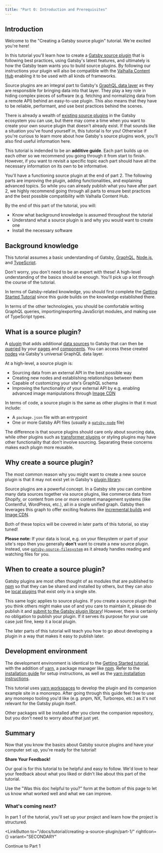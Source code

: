 ```yaml
---
title: "Part 0: Introduction and Prerequisites"
---
```



## Introduction

Welcome to the "Creating a Gatsby source plugin" tutorial. We're excited you're here!

In this tutorial you'll learn how to create a [Gatsby source plugin](/docs/glossary/#source-plugin) that is following best practices, using Gatsby's latest features, and ultimately is how the Gatsby team wants you to build source plugins. By following our instructions your plugin will also be compatible with the [Valhalla Content Hub](/products/valhalla-content-hub/) enabling it to be used with all kinds of frameworks.

Source plugins are an integral part to Gatsby's [GraphQL data layer](/docs/reference/graphql-data-layer/) as they are responsible for bringing data into that layer. They play a key role in hiding complex pieces of software (e.g. fetching and normalizing data from a remote API) behind an easy-to-use plugin. This also means that they have to be reliable, performant, and use best practices behind the scenes.

There is already a wealth of [existing source plugins](/plugins?=gatsby-source) in the Gatsby ecosystem you can use, but there may come a time when you want to create your own source plugin that doesn't already exist. If that sounds like a situation you've found yourself in, this tutorial is for you! Otherwise if you're curious to learn more about how Gatsby's source plugins work, you'll also find useful information here.

<Announcement>

This tutorial is indended to be an **additive guide**. Each part builds up on each other so we recommend you going through it from start to finish. However, if you want to revisit a specific topic each part should have all the necessary information on its own to be informative.

You'll have a functioning source plugin at the end of part 2. The following parts are improving the plugin, adding functionalities, and explaining advanced topics. So while you can already publish what you have after part 2, we highly recommend going through all parts to ensure best practices and the best possible compatibility with Valhalla Content Hub.

</Announcement>

By the end of this part of the tutorial, you will:

- Know what background knowledge is assumed throughout the tutorial
- Understand what a source plugin is and why you would want to create one
- Install the necessary software

## Background knowledge

This tutorial assumes a basic understanding of Gatsby, [GraphQL](https://graphql.org/), [Node.js](https://nodejs.org/en/), and [TypeScript](https://www.typescriptlang.org/).

<Announcement>

Don't worry, you don't need to be an expert with these! A high-level understanding of the basics should be enough. You'll pick up a lot through the course of the tutorial.

</Announcement>

In terms of Gatsby-related knowledge, you should first complete the [Getting Started Tutorial](/docs/tutorial/getting-started/) since this guide builds on the knowledge established there.

In terms of the other technologies, you should be comfortable writing GraphQL queries, importing/exporting JavaScript modules, and making use of TypeScript types.

## What is a source plugin?

A [plugin](/docs/glossary/#plugin) that adds additional [data sources](/docs/glossary/#data-source) to Gatsby that can then be [queried](/docs/glossary/#query) by your [pages](/docs/glossary/#page) and [components](/docs/glossary/#component). You can access these created [nodes](/docs/glossary/#node) via Gatsby's universal GraphQL data layer.

At a high-level, a source plugin is:

- Sourcing data from an external API in the best possible way
- Creating new nodes and establishing relationships between them
- Capable of customizing your site's GraphQL schema
- Improving the functionality of your external API by e.g. enabling advanced image manipulations through [Image CDN](/docs/how-to/images-and-media/using-gatsby-plugin-image/#gatsby-cloud-image-cdn)

In terms of code, a source plugin is the same as other plugins in that it must include:

- A `package.json` file with an entrypoint
- One or more Gatsby API files (usually a [`gatsby-node`](/docs/reference/config-files/gatsby-node/) file)

The difference is that source plugins should care only about sourcing data, while other plugins such as [transformer plugins](/docs/how-to/plugins-and-themes/creating-a-transformer-plugin/) or styling plugins may have other functionality that don't involve sourcing. Separating these concerns makes each plugin more reusable.

## Why create a source plugin?

The most common reason why you might want to create a new source plugin is that it may not exist yet in Gatsby's [plugin library](/plugins/?=gatsby-source).

Source plugins are a powerful concept. In a Gatsby site you can combine many data sources together via source plugins, like commerce data from Shopify, or content from one or more content management systems (like Contentful, WordPress, etc.), all in a single unified graph. Gatsby then leverages this graph to offer exciting features like [incremental builds](/blog/2020-04-22-announcing-incremental-builds/) and [Image CDN](/docs/how-to/images-and-media/using-gatsby-plugin-image/#gatsby-cloud-image-cdn).

Both of these topics will be covered in later parts of this tutorial, so stay tuned!

<Announcement>

**Please note:** If your data is local, e.g. on your filesystem or part of your site's repo then you generally **don't** want to create a new source plugin. Instead, use [`gatsby-source-filesystem`](/plugins/gatsby-source-filesystem/) as it already handles reading and watching files for you.

</Announcement>

## When to create a source plugin?

Gatsby plugins are most often thought of as modules that are published to [npm](https://www.npmjs.com/) so that they can be shared and installed by others, but they can also be [local plugins](/docs/creating-a-local-plugin/) that exist only in a single site.

This same logic applies to source plugins. If you create a source plugin that you think others might make use of and you care to maintain it, please do publish it and [submit to the Gatsby plugin library](/docs/how-to/plugins-and-themes/submit-to-plugin-library/)! However, there is certainly no obligation to publish your plugin. If it serves its purpose for your use case just fine, keep it a local plugin.

The later parts of this tutorial will teach you how to go about developing a plugin in a way that makes it easy to publish later.

## Development environment

The development environment is identical to the [Getting Started tutorial](/docs/tutorial/getting-started/), with the addition of [yarn](https://yarnpkg.com/), a package manager like [npm](https://npmjs.com). Refer to the [installation guide](/docs/tutorial/getting-started/part-0/#installation-guide) for setup instructions, as well as the [yarn installation instructions](https://yarnpkg.com/getting-started/install).

This tutorial uses [yarn workspaces](https://yarnpkg.com/features/workspaces) to develop the plugin and its companion example site in a monorepo. After going through this guide feel free to use any monorepo tooling you'd like (e.g. pnpm, NX, Turborepo, etc.) as it's not relevant for the Gatsby plugin itself.

Other packages will be installed after you clone the companion repository, but you don't need to worry about that just yet.

## Summary

Now that you know the basics about Gatsby source plugins and have your computer set up, you're ready for the tutorial!

<Announcement>

**Share Your Feedback!**

Our goal is for this tutorial to be helpful and easy to follow. We'd love to hear your feedback about what you liked or didn't like about this part of the tutorial.

Use the "Was this doc helpful to you?" form at the bottom of this page to let us know what worked well and what we can improve.

</Announcement>

### What's coming next?

In part 1 of the tutorial, you'll set up your project and learn how the project is structured.

<LinkButton
  to="/docs/tutorial/creating-a-source-plugin/part-1/"
  rightIcon={<MdArrowForward />}
  variant="SECONDARY"
>
  Continue to Part 1
</LinkButton>